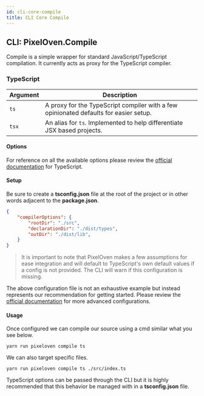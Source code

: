 ```yaml
---
id: cli-core-compile
title: CLI Core Compile
---
```

## CLI: PixelOven.Compile
Compile is a simple wrapper for standard JavaScript/TypeScript compilation. It currently acts as proxy for the TypeScript compiler.

### TypeScript

|Argument|Description|
|---|---|
|`ts`| A proxy for the TypeScript compiler with a few opinionated defaults for easier setup. |
|`tsx`| An alias for `ts`. Implemented to help differentiate JSX based projects.|

#### Options
For reference on all the available options please review the [official documentation](https://www.typescriptlang.org/docs/home.html) for TypeScript. 

#### Setup
Be sure to create a **tsconfig.json** file at the root of the project or in other words adjacent to the **package.json**. 
```json
{
    "compilerOptions": {
        "rootDir": "./src",
        "declarationDir": "./dist/types",
        "outDir": "./dist/lib",
    }
}
```
> It is important to note that PixelOven makes a few assumptions for ease integration and will default to TypeScript's own default values if a config is not provided. The CLI will warn if this configuration is missing.

The above configuration file is not an exhaustive example but instead represents our recommendation for getting started. Please review the [official documentation](https://www.typescriptlang.org/docs/handbook/tsconfig-json.html) for more advanced configurations.

#### Usage
Once configured we can compile our source using a cmd similar what you see below.

```
yarn run pixeloven compile ts
```
We can also target specific files.
```
yarn run pixeloven compile ts ./src/index.ts
```
TypeScript options can be passed through the CLI but it is highly recommended that this behavior be managed with in a **tsconfig.json** file.

